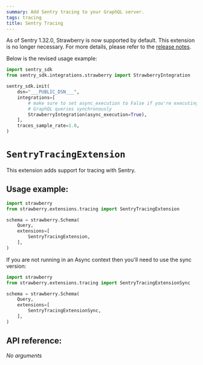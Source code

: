 ```yaml
---
summary: Add Sentry tracing to your GraphQL server.
tags: tracing
title: Sentry Tracing
---
```


<Warning>


As of Sentry 1.32.0, Strawberry is now supported by default. This extension is
no longer necessary. For more details, please refer to the
[release notes](https://github.com/getsentry/sentry-python/releases/tag/1.32.0).

Below is the revised usage example:

```python
import sentry_sdk
from sentry_sdk.integrations.strawberry import StrawberryIntegration

sentry_sdk.init(
    dsn="___PUBLIC_DSN___",
    integrations=[
        # make sure to set async_execution to False if you're executing
        # GraphQL queries synchronously
        StrawberryIntegration(async_execution=True),
    ],
    traces_sample_rate=1.0,
)
```

</Warning>


# `SentryTracingExtension`

This extension adds support for tracing with Sentry.

## Usage example:

```python
import strawberry
from strawberry.extensions.tracing import SentryTracingExtension

schema = strawberry.Schema(
    Query,
    extensions=[
        SentryTracingExtension,
    ],
)
```

<Note>


If you are not running in an Async context then you'll need to use the sync
version:

```python
import strawberry
from strawberry.extensions.tracing import SentryTracingExtensionSync

schema = strawberry.Schema(
    Query,
    extensions=[
        SentryTracingExtensionSync,
    ],
)
```

</Note>


## API reference:

*No arguments*
